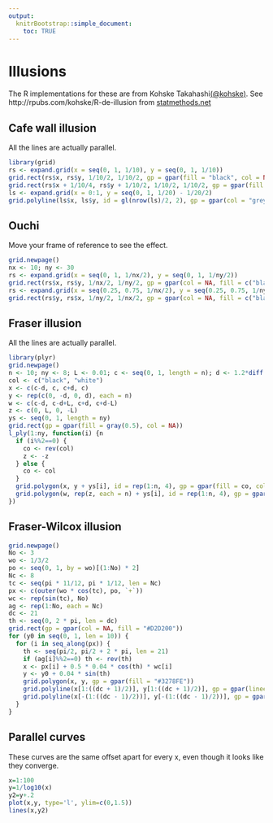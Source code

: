 ```yaml
---
output:
  knitrBootstrap::simple_document:
    toc: TRUE
---
```


<!--
%\VignetteEngine{knitr::rmarkdown}
%\VignetteIndexEntry{Illusions example}
%\VignetteDepends{grid, plyr}
-->

# Illusions #
The R implementations for these are from Kohske Takahashi[(@kohske)](https://twitter.com/kohske).
See http://rpubs.com/kohske/R-de-illusion
from [statmethods.net](http://www.statmethods.net/advgraphs/ggplot2.html)

## Cafe wall illusion ##
All the lines are actually parallel.

```r
library(grid)
rs <- expand.grid(x = seq(0, 1, 1/10), y = seq(0, 1, 1/10))
grid.rect(rs$x, rs$y, 1/10/2, 1/10/2, gp = gpar(fill = "black", col = NA))
grid.rect(rs$x + 1/10/4, rs$y + 1/10/2, 1/10/2, 1/10/2, gp = gpar(fill = "black", col = NA))
ls <- expand.grid(x = 0:1, y = seq(0, 1, 1/20) - 1/20/2)
grid.polyline(ls$x, ls$y, id = gl(nrow(ls)/2, 2), gp = gpar(col = "grey50", lwd = 1))
```

## Ouchi ##
Move your frame of reference to see the effect.

```r
grid.newpage()
nx <- 10; ny <- 30
rs <- expand.grid(x = seq(0, 1, 1/nx/2), y = seq(0, 1, 1/ny/2))
grid.rect(rs$x, rs$y, 1/nx/2, 1/ny/2, gp = gpar(col = NA, fill = c("black", "white")))
rs <- expand.grid(x = seq(0.25, 0.75, 1/nx/2), y = seq(0.25, 0.75, 1/ny/2))
grid.rect(rs$y, rs$x, 1/ny/2, 1/nx/2, gp = gpar(col = NA, fill = c("black", "white")))
```

## Fraser illusion ##
All the lines are actually parallel.

```r
library(plyr)
grid.newpage()
n <- 10; ny <- 8; L <- 0.01; c <- seq(0, 1, length = n); d <- 1.2*diff(c)[1]/2
col <- c("black", "white")
x <- c(c-d, c, c+d, c)
y <- rep(c(0, -d, 0, d), each = n)
w <- c(c-d, c-d+L, c+d, c+d-L)
z <- c(0, L, 0, -L)
ys <- seq(0, 1, length = ny)
grid.rect(gp = gpar(fill = gray(0.5), col = NA))
l_ply(1:ny, function(i) {n
  if (i%%2==0) {
    co <- rev(col)
    z <- -z
  } else {
    co <- col
  }  
  grid.polygon(x, y + ys[i], id = rep(1:n, 4), gp = gpar(fill = co, col = NA))
  grid.polygon(w, rep(z, each = n) + ys[i], id = rep(1:n, 4), gp = gpar(fill = rev(co), col = NA))
})
```

## Fraser-Wilcox illusion ##

```r
grid.newpage()
No <- 3
wo <- 1/3/2
po <- seq(0, 1, by = wo)[(1:No) * 2]
Nc <- 8
tc <- seq(pi * 11/12, pi * 1/12, len = Nc)
px <- c(outer(wo * cos(tc), po, `+`))
wc <- rep(sin(tc), No)
ag <- rep(1:No, each = Nc)
dc <- 21
th <- seq(0, 2 * pi, len = dc)
grid.rect(gp = gpar(col = NA, fill = "#D2D200"))
for (y0 in seq(0, 1, len = 10)) {
  for (i in seq_along(px)) {
    th <- seq(pi/2, pi/2 + 2 * pi, len = 21)
    if (ag[i]%%2==0) th <- rev(th)
    x <- px[i] + 0.5 * 0.04 * cos(th) * wc[i]
    y <- y0 + 0.04 * sin(th)
    grid.polygon(x, y, gp = gpar(fill = "#3278FE"))
    grid.polyline(x[1:((dc + 1)/2)], y[1:((dc + 1)/2)], gp = gpar(lineend = "butt", lwd = 3, col = gray(0)))
    grid.polyline(x[-(1:((dc - 1)/2))], y[-(1:((dc - 1)/2))], gp = gpar(lineend = "butt", lwd = 3, col = gray(1)))
  }
}
```

## Parallel curves ##
These curves are the same offset apart for every x, even though it looks like they converge.
```r
x=1:100
y=1/log10(x)
y2=y+.2
plot(x,y, type='l', ylim=c(0,1.5))
lines(x,y2)
```
